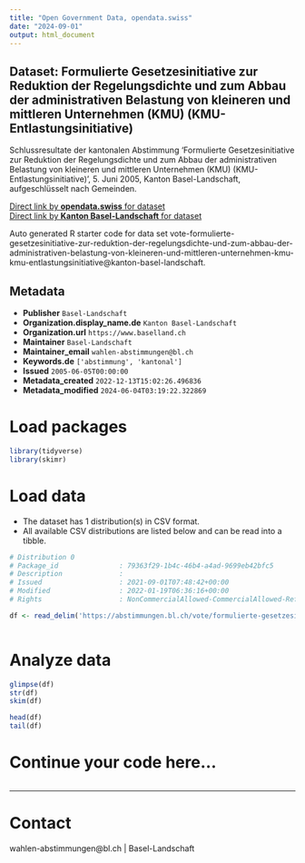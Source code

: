 ```yaml
---
title: "Open Government Data, opendata.swiss"
date: "2024-09-01"
output: html_document
---
```


## Dataset: Formulierte Gesetzesinitiative zur Reduktion der Regelungsdichte und zum Abbau der administrativen Belastung von kleineren und mittleren Unternehmen (KMU) (KMU-Entlastungsinitiative)

Schlussresultate der kantonalen Abstimmung 'Formulierte Gesetzesinitiative zur Reduktion der Regelungsdichte und zum Abbau der administrativen Belastung von kleineren und mittleren Unternehmen (KMU) (KMU-Entlastungsinitiative)', 5. Juni 2005, Kanton Basel-Landschaft, aufgeschlüsselt nach Gemeinden.

[Direct link by **opendata.swiss** for dataset](https://opendata.swiss/de/dataset/formulierte-gesetzesinitiative-zur-reduktion-der-regelungsdichte-und-zum-abbau-der-administrati)<br>
[Direct link by **Kanton Basel-Landschaft** for dataset](https://abstimmungen.bl.ch/vote/formulierte-gesetzesinitiative-zur-reduktion-der-regelungsdichte-und-zum-abbau-der-administrativen-belastung-von-kleineren-und-mittleren-unternehmen-kmu-kmu-entlastungsinitiative/data)

Auto generated R starter code for data set vote-formulierte-gesetzesinitiative-zur-reduktion-der-regelungsdichte-und-zum-abbau-der-administrativen-belastung-von-kleineren-und-mittleren-unternehmen-kmu-kmu-entlastungsinitiative@kanton-basel-landschaft.

## Metadata

- **Publisher** `Basel-Landschaft`
- **Organization.display_name.de** `Kanton Basel-Landschaft`
- **Organization.url** `https://www.baselland.ch`
- **Maintainer** `Basel-Landschaft`
- **Maintainer_email** `wahlen-abstimmungen@bl.ch`
- **Keywords.de** `['abstimmung', 'kantonal']`
- **Issued** `2005-06-05T00:00:00`
- **Metadata_created** `2022-12-13T15:02:26.496836`
- **Metadata_modified** `2024-06-04T03:19:22.322869`


# Load packages

```r

library(tidyverse)
library(skimr)

```

# Load data

-   The dataset has 1 distribution(s) in CSV format.
-   All available CSV distributions are listed below and can be read into a tibble.

```r

# Distribution 0
# Package_id               : 79363f29-1b4c-46b4-a4ad-9699eb42bfc5
# Description              : 
# Issued                   : 2021-09-01T07:48:42+00:00
# Modified                 : 2022-01-19T06:36:16+00:00
# Rights                   : NonCommercialAllowed-CommercialAllowed-ReferenceRequired

df <- read_delim('https://abstimmungen.bl.ch/vote/formulierte-gesetzesinitiative-zur-reduktion-der-regelungsdichte-und-zum-abbau-der-administrativen-belastung-von-kleineren-und-mittleren-unternehmen-kmu-kmu-entlastungsinitiative/data-csv')



```

# Analyze data

```r

glimpse(df)
str(df)
skim(df)

head(df)
tail(df)

```

# Continue your code here...

```r

```

------------------------------------------------------------------------

# Contact

wahlen-abstimmungen@bl.ch | Basel-Landschaft
